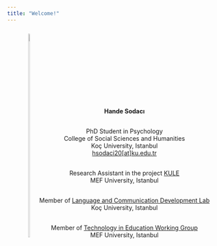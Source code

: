 ```yaml
---
title: "Welcome!"
---
```

<style>

p {margin-bottom: 30px;}

.parent {text-align: center;}

.child {display: inline-block;}

</style>

<div class="parent">
  <div class="child">
  <img src="images/photo.jpg" style="width:35%; border:20px transparent; border-radius: 360px; padding: 10px">
  </div>

  <div class="child" style="margin-top:20px">
  <p> <b>Hande Sodacı</b></p>
  <p> PhD Student in Psychology<br>
      College of Social Sciences and Humanities<br>
      Koç University, Istanbul<br>
      <a href="mailto:hsodaci20[at]ku.edu.tr">hsodaci20[at]ku.edu.tr</a></p>

  <p> Research Assistant in the project <a href="https://bilisselakademilab.com/kule/" target="_blank">KULE</a><br>
      MEF University, Istanbul</p>

  <p> Member of <a href="https://dililetisimlab.ku.edu.tr/en/about/" target="_blank">Language and Communication Development Lab</a><br>
      Koç University, Istanbul</p>
  
  <p> Member of <a href="https://bilisselakademilab.com/ogrenci-gruplarimiz/" target="_blank">Technology in Education Working Group</a><br>
      MEF University, Istanbul</p>
  </div>
</div>